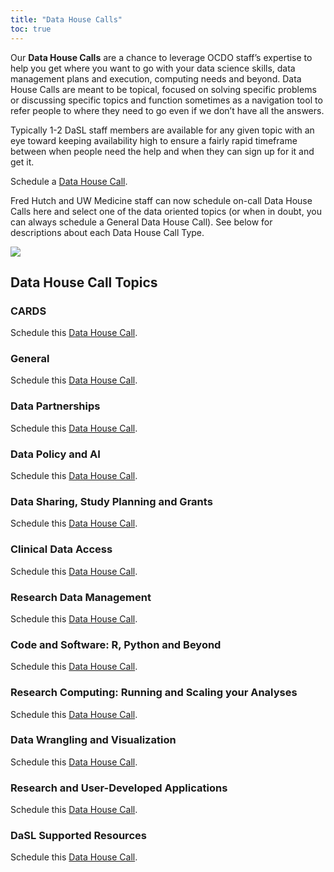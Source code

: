 ```yaml
---
title: "Data House Calls"
toc: true
---
```


Our **Data House Calls** are a chance to leverage OCDO staff's expertise to help you get where you want to go with your data science skills, data management plans and execution, computing needs and beyond. Data House Calls are meant to be topical, focused on solving specific problems or discussing specific topics and function sometimes as a navigation tool to refer people to where they need to go even if we don’t have all the answers.  

Typically 1-2 DaSL staff members are available for any given topic with an eye toward keeping availability high to ensure a fairly rapid timeframe between when people need the help and when they can sign up for it and get it.

:::: {layout="[ 70, 30 ]"}
::: {#first-column}


::: {.callout-tip appearance="simple"}
Schedule a [Data House Call](https://calendly.com/data-house-calls).  
:::
Fred Hutch and UW Medicine staff can now schedule on-call Data House Calls here and select one of the data oriented topics (or when in doubt, you can always schedule a General Data House Call). See below for descriptions about each Data House Call Type.  
:::


::: {#second-column}


![](../img/DaSLHouseCalls-lucy.png)

:::
::::


## Data House Call Topics

### CARDS

::: {.callout-tip appearance="simple"}
Schedule this [Data House Call](https://calendly.com/data-house-calls/cards).  
:::

### General

::: {.callout-tip appearance="simple"}
Schedule this [Data House Call](https://calendly.com/data-house-calls/general).  
:::
### Data Partnerships

::: {.callout-tip appearance="simple"}
Schedule this [Data House Call](https://calendly.com/data-house-calls/).  
:::
### Data Policy and AI

::: {.callout-tip appearance="simple"}
Schedule this [Data House Call](https://calendly.com/data-house-calls/).  
:::
### Data Sharing, Study Planning and Grants

::: {.callout-tip appearance="simple"}
Schedule this [Data House Call](https://calendly.com/data-house-calls/).  
:::
### Clinical Data Access

::: {.callout-tip appearance="simple"}
Schedule this [Data House Call](https://calendly.com/data-house-calls/).  
:::
### Research Data Management

::: {.callout-tip appearance="simple"}
Schedule this [Data House Call](https://calendly.com/data-house-calls/).  
:::
### Code and Software: R, Python and Beyond

::: {.callout-tip appearance="simple"}
Schedule this [Data House Call](https://calendly.com/data-house-calls/).  
:::
### Research Computing: Running and Scaling your Analyses

::: {.callout-tip appearance="simple"}
Schedule this [Data House Call](https://calendly.com/data-house-calls/).  
:::
### Data Wrangling and Visualization
::: {.callout-tip appearance="simple"}
Schedule this [Data House Call](https://calendly.com/data-house-calls/).  
:::

### Research and User-Developed Applications

::: {.callout-tip appearance="simple"}
Schedule this [Data House Call](https://calendly.com/data-house-calls/).  
:::
### DaSL Supported Resources

::: {.callout-tip appearance="simple"}
Schedule this [Data House Call](https://calendly.com/data-house-calls/).  
:::


